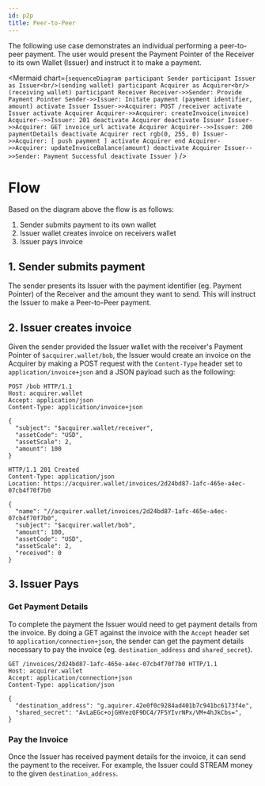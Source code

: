 ```yaml
---
id: p2p
title: Peer-to-Peer
---
```


The following use case demonstrates an individual performing a peer-to-peer payment. The user would present the 
Payment Pointer of the Receiver to its own Wallet (Issuer) and instruct it to make a payment. 

<Mermaid chart={`sequenceDiagram
participant Sender
participant Issuer as Issuer<br/>(sending wallet)
participant Acquirer as Acquirer<br/>(receiving wallet)
participant Receiver
Receiver->>Sender: Provide Payment Pointer
Sender->>Issuer: Initate payment (payment identifier, amount)
activate Issuer
Issuer->>Acquirer: POST /receiver
activate Issuer
activate Acquirer
Acquirer->>Acquirer: createInvoice(invoice)
Acquirer-->>Issuer: 201
deactivate Acquirer
deactivate Issuer
Issuer->>Acquirer: GET invoice_url
activate Acquirer
Acquirer-->>Issuer: 200 paymentDetails
deactivate Acquirer
rect rgb(0, 255, 0)
    Issuer->>Acquirer: [ push payment ]
    activate Acquirer
end
Acquirer->>Acquirer: updateInvoiceBalance(amount)
deactivate Acquirer
Issuer-->>Sender: Payment Successful
deactivate Issuer
`}
/>

# Flow

Based on the diagram above the flow is as follows:
1. Sender submits payment to its own wallet
2. Issuer wallet creates invoice on receivers wallet
3. Issuer pays invoice

## 1. Sender submits payment

The sender presents its Issuer with the payment identifier (eg. Payment Pointer) of the Receiver and the amount they want to send. 
This will instruct the Issuer to make a Peer-to-Peer payment.

## 2. Issuer creates invoice 

Given the sender provided the Issuer wallet with the receiver's Payment Pointer of `$acquirer.wallet/bob`,
the Issuer would create an invoice on the Acquirer by making a POST request with the 
`Content-Type` header set to `application/invoice+json` and a JSON payload such as the following:

```http
POST /bob HTTP/1.1
Host: acquirer.wallet
Accept: application/json
Content-Type: application/invoice+json

{
  "subject": "$acquirer.wallet/receiver",
  "assetCode": "USD",
  "assetScale": 2,
  "amount": 100
}
```

```http
HTTP/1.1 201 Created
Content-Type: application/json
Location: https://acquirer.wallet/invoices/2d24bd87-1afc-465e-a4ec-07cb4f70f7b0

{
  "name": "//acquirer.wallet/invoices/2d24bd87-1afc-465e-a4ec-07cb4f70f7b0",
  "subject": "$acquirer.wallet/bob",
  "amount": 100,
  "assetCode": "USD",
  "assetScale": 2,
  "received": 0
}
```

## 3. Issuer Pays

### Get Payment Details

To complete the payment the Issuer would need to get payment details from the invoice. By doing a GET against
the invoice with the `Accept` header set to `application/connection+json`, the sender can get the 
payment details necessary to pay the invoice (eg. `destination_address` and `shared_secret`).

```http
GET /invoices/2d24bd87-1afc-465e-a4ec-07cb4f70f7b0 HTTP/1.1
Host: acquirer.wallet
Accept: application/connection+json
Content-Type: application/json

{
  "destination_address": "g.aquirer.42e0f0c9284ad401b7c941bc6173f4e",
  "shared_secret": "AvLaEGc+ojGHVezQF9DC4/7F5YIvrNPx/VM+4hJkCbs=",
}
```

### Pay the Invoice
Once the Issuer has received payment details for the invoice, it can send the payment
to the receiver. For example, the Issuer could STREAM money to the given `destination_address`.
